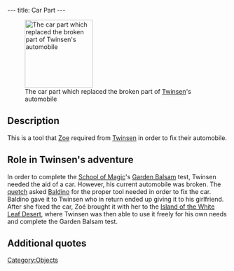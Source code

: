 ---
title: Car Part
---

[[Image:Carpart.gif|right|155px|thumb|The car part which replaced the broken part of [[Twinsen]]'s automobile]]

{{Quote|
Quote=After a few adjustments and once Zoé fits the part, the car will be ready to go.|
Character=Official description}}

==Description==
This is a tool that [[Zoe]] required from [[Twinsen]] in order to fix their automobile.

==Role in Twinsen's adventure==
In order to complete the [[School of Magic]]'s [[Garden Balsam]] test, Twinsen needed the aid of a car. However, his current automobile was broken. The [[quetch]] asked [[Baldino]] for the proper tool needed in order to fix the car. Baldino gave it to Twinsen who in return ended up giving it to his girlfriend. After she fixed the car, Zoé brought it with her to the [[Island of the White Leaf Desert]], where Twinsen was then able to use it freely for his own needs and complete the Garden Balsam test.

==Additional quotes==
{{Quote|
Quote=Jerome Baldino just gave you a part that Zoé needs to fix the car.|
Character=When Twinsen received the car part}}

[[Category:Objects]]